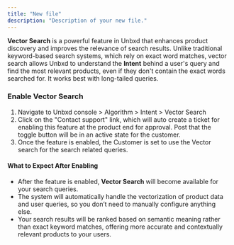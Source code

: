 ```yaml
---
title: "New file"
description: "Description of your new file."
---
```


**Vector Search** is a powerful feature in Unbxd that enhances product discovery and improves the relevance of search results. Unlike traditional keyword-based search systems, which rely on exact word matches, vector search allows Unbxd to understand the **Intent** behind a user's query and find the most relevant products, even if they don't contain the exact words searched for.
It works best with long-tailed queries.

### Enable Vector Search

1. Navigate to Unbxd console \> Algorithm \> Intent \> Vector Search
2. Click on the "Contact support" link, which will auto create a ticket for enabling this feature at the product end for approval. Post that the toggle button will be in an active state for the customer.
3. Once the feature is enabled, the Customer is set to use the Vector search for the search related queries.

#### What to Expect After Enabling

- After the feature is enabled, **Vector Search** will become available for your search queries.
- The system will automatically handle the vectorization of product data and user queries, so you don’t need to manually configure anything else.
- Your search results will be ranked based on semantic meaning rather than exact keyword matches, offering more accurate and contextually relevant products to your users.